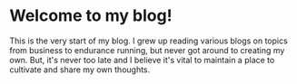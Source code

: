 # Welcome to my blog!

This is the very start of my blog. I grew up reading various blogs on topics from business to endurance running, but never got around to creating my own. But, it's never too late and I believe it's vital to maintain a place to cultivate and share my own thoughts.
